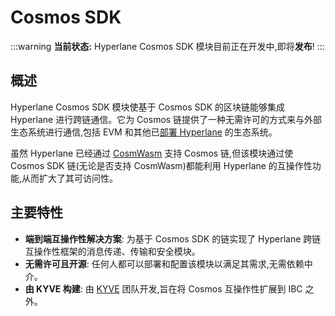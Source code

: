 # Cosmos SDK

:::warning
**当前状态:** Hyperlane Cosmos SDK 模块目前正在开发中,即将**发布**!
:::

## 概述

Hyperlane Cosmos SDK 模块使基于 Cosmos SDK 的区块链能够集成 Hyperlane 进行跨链通信。它为 Cosmos 链提供了一种无需许可的方式来与外部生态系统进行通信,包括 EVM 和其他已[部署 Hyperlane](https://docs.hyperlane.xyz/docs/reference/addresses/mailbox-addresses) 的生态系统。

虽然 Hyperlane 已经通过 [CosmWasm](https://github.com/many-things/cw-hyperlane?tab=readme-ov-file) 支持 Cosmos 链,但该模块通过使 Cosmos SDK 链(无论是否支持 CosmWasm)都能利用 Hyperlane 的互操作性功能,从而扩大了其可访问性。

## 主要特性

- **端到端互操作性解决方案**: 为基于 Cosmos SDK 的链实现了 Hyperlane 跨链互操作性框架的消息传递、传输和安全模块。
- **无需许可且开源**: 任何人都可以部署和配置该模块以满足其需求,无需依赖中介。
- **由 KYVE 构建**: 由 [KYVE](https://www.kyve.network/) 团队开发,旨在将 Cosmos 互操作性扩展到 IBC 之外。
